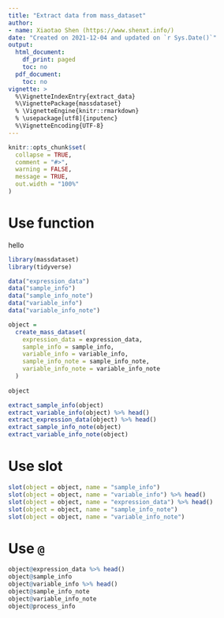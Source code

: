 ```yaml
---
title: "Extract data from mass_dataset"
author:
- name: Xiaotao Shen (https://www.shenxt.info/)
date: "Created on 2021-12-04 and updated on `r Sys.Date()`"
output:
  html_document:
    df_print: paged
    toc: no
  pdf_document:
    toc: no
vignette: >
  %\VignetteIndexEntry{extract_data}
  %\VignettePackage{massdataset}
  % \VignetteEngine{knitr::rmarkdown}
  % \usepackage[utf8]{inputenc}
  %\VignetteEncoding{UTF-8}
---
```


```r
knitr::opts_chunk$set(
  collapse = TRUE,
  comment = "#>",
  warning = FALSE,
  message = TRUE,
  out.width = "100%"
)
```

# **Use function**
hello

```r
library(massdataset)
library(tidyverse)

data("expression_data")
data("sample_info")
data("sample_info_note")
data("variable_info")
data("variable_info_note")

object =
  create_mass_dataset(
    expression_data = expression_data,
    sample_info = sample_info,
    variable_info = variable_info,
    sample_info_note = sample_info_note,
    variable_info_note = variable_info_note
  )
  
object
```

```r
extract_sample_info(object)
extract_variable_info(object) %>% head()
extract_expression_data(object) %>% head()
extract_sample_info_note(object) 
extract_variable_info_note(object) 
```


# **Use slot**

```r
slot(object = object, name = "sample_info")
slot(object = object, name = "variable_info") %>% head()
slot(object = object, name = "expression_data") %>% head()
slot(object = object, name = "sample_info_note") 
slot(object = object, name = "variable_info_note") 
```

# **Use `@`**

```r
object@expression_data %>% head()
object@sample_info
object@variable_info %>% head()
object@sample_info_note
object@variable_info_note
object@process_info
```